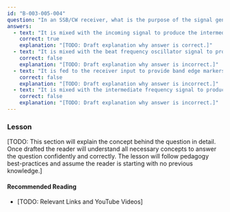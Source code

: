 ```yaml
---
id: "B-003-005-004"
question: "In an SSB/CW receiver, what is the purpose of the signal generated by the local oscillator?"
answers:
  - text: "It is mixed with the incoming signal to produce the intermediate frequency"
    correct: true
    explanation: "[TODO: Draft explanation why answer is correct.]"
  - text: "It is mixed with the beat frequency oscillator signal to produce audio"
    correct: false
    explanation: "[TODO: Draft explanation why answer is incorrect.]"
  - text: "It is fed to the receiver input to provide band edge markers"
    correct: false
    explanation: "[TODO: Draft explanation why answer is incorrect.]"
  - text: "It is mixed with the intermediate frequency signal to produce a CW sidetone"
    correct: false
    explanation: "[TODO: Draft explanation why answer is incorrect.]"
---
```


### Lesson

[TODO: This section will explain the concept behind the question in detail. Once drafted the reader will understand all necessary concepts to answer the question confidently and correctly. The lesson will follow pedagogy best-practices and assume the reader is starting with no previous knowledge.]

#### Recommended Reading

- [TODO: Relevant Links and YouTube Videos]
